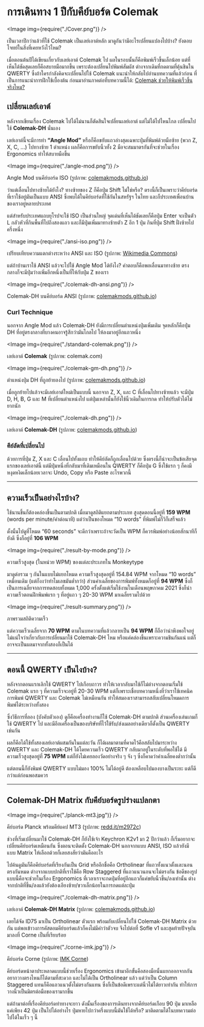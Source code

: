 
# การเดินทาง 1 ปีกับคีย์บอร์ด Colemak

<Image img={require("./Cover.png")} />

เป็นเวลาปีกว่าแล้วที่ใช้ Colemak เป็นเลย์เอาต์หลัก มาดูกันว่ามีอะไรเปลี่ยนแปลงไปบ้าง? ยังตอบโจทย์ในสิ่งที่เคยหวังไว้ไหม?

<!-- truncate -->

เมื่อตอนต้นปีได้เขียนเกี่ยวกับเลย์เอาต์ Colemak ไป ผลในรอบนั้นก็คือพิมพ์เร็วขึ้นเล็กน้อย แต่ที่เห็นได้ชัดสุดเลยก็คือสบายมือมากขึ้น เพราะต้องเปลี่ยนไปพิมพ์สัมผัส ต่างจากเดิมที่กดตามที่คุ้นชินใน QWERTY ซึ่งถ้าใครกำลังคิดจะเปลี่ยนไปใช้ Colemak แนะนำให้กลับไปอ่านบทความที่แล้วก่อน ที่เป็นการแนะนำการฝึกใช้เบื้องต้น ก่อนมาอ่านภาคต่อที่บทความนี้ได้: [Colemak ช่วยให้พิมพ์เร็วขึ้นจริงไหม?](https://medium.com/devesitory/colemak-%E0%B8%8A%E0%B9%88%E0%B8%A7%E0%B8%A2%E0%B9%83%E0%B8%AB%E0%B9%89%E0%B8%9E%E0%B8%B4%E0%B8%A1%E0%B8%9E%E0%B9%8C%E0%B9%80%E0%B8%A3%E0%B9%87%E0%B8%A7%E0%B8%82%E0%B8%B6%E0%B9%89%E0%B8%99%E0%B8%88%E0%B8%A3%E0%B8%B4%E0%B8%87%E0%B9%84%E0%B8%AB%E0%B8%A1-2fc1d83a9879)

## เปลี่ยนเลย์เอาต์

หลังจากเขียนเรื่อง Colemak ไปได้ไม่นานก็ตัดสินใจเปลี่ยนเลย์เอาต์ แต่ไม่ได้ไปไหนไกล เปลี่ยนไปใช้ **Colemak-DH** นั่นเอง

เลย์เอาต์นี้จะมีการทำ **“Angle Mod”** หรือก็คือขยับแถวล่างสุดเฉพาะปุ่มที่พิมพ์ด้วยมือซ้าย (พวก Z, X, C, …) ไปทางซ้าย 1 ตำแหน่ง ผลก็คือการขยับนิ้วทั้ง 2 มือจะสมมาตรกันที่จะช่วยในเรื่อง Ergonomics ทำให้สบายมือขึ้น

<Image img={require("./angle-mod.png")} />

Angle Mod บนคีย์บอร์ด ISO (รูปภาพ: [colemakmods.github.io](https://colemakmods.github.io/mod-dh/#angle-mod))

ว่าแต่เลื่อนไปทางซ้ายได้ยังไง? ทางซ้ายของ Z ก็คือปุ่ม Shift ไม่ใช่หรือ? ตรงนี้ก็เป็นเพราะว่าคีย์บอร์ดที่เราใช้อยู่มันเป็นแบบ ANSI ซึ่งพบได้ในคีย์บอร์ดที่ใช้กันในสหรัฐฯ ในไทย และก็ประเทศเพื่อนบ้านของเราอยู่หลายประเทศ

แต่สำหรับประเทศแถบยุโรปจะใช้ ISO เป็นส่วนใหญ่ จุดเด่นที่เห็นได้ชัดเลยก็คือปุ่ม Enter จะเป็นตัว L กลัวหัวที่กินพื้นที่ไปถึงสองแถว และก็มีปุ่มเพิ่มมาทางซ้ายตัว Z อีก 1 ปุ่ม กินที่ปุ่ม Shift ฝั่งซ้ายไปครึ่งหนึ่ง

<Image img={require("./ansi-iso.png")} />

เปรียบเทียบความแตกต่างระหว่าง ANSI และ ISO (รูปภาพ: [Wikimedia Commons](https://commons.wikimedia.org/wiki/File:Physical_keyboard_layouts_comparison_ANSI_ISO_KS_ABNT_JIS.png))

แต่ถ้าบ้านเราใช้ ANSI แล้วจะไปใช้ Angle Mod ได้ยังไง? คำตอบก็คือพอเลื่อนมาทางซ้าย ตรงกลางก็จะมีปุ่มว่างเพิ่มอีกหนึ่งเป็นที่ให้กับปุ่ม Z ของเรา

<Image img={require("./colemak-dh-ansi.png")} />

Colemak-DH บนคีย์บอร์ด ANSI (รูปภาพ: [colemakmods.github.io](https://colemakmods.github.io/mod-dh/keyboards.html))

### Curl Technique

นอกจาก Angle Mod แล้ว Colemak-DH ยังมีการเปลี่ยนตำแหน่งปุ่มเพิ่มเติม จุดหลักก็คือปุ่ม DH ที่อยู่ตรงกลางที่บางคนอาจรู้สึกว่ามันไกลไป ให้ลงมาอยู่อีกแถวหนึ่ง

<Image img={require("./standard-colemak.png")} />

เลย์เอาต์ **Colemak** (รูปภาพ: colemak.com)

<Image img={require("./colemak-gm-dh.png")} />

ตำแหน่งปุ่ม DH ที่ถูกย้ายลงไป (รูปภาพ: [colemakmods.github.io](https://colemakmods.github.io/mod-dh/keyboards.html))

เมื่อถูกย้ายไปแล้วจะมีเลย์เอาต์ใหม่เป็นแบบนี้ นอกจาก Z, X, และ C ที่เลื่อนไปทางซ้ายแล้ว จะมีปุ่ม D, H, B, G และ M ที่เปลี่ยนตำแหน่งไป แต่ปุ่มเหล่านั้นก็ยังใช้นิ้วเดิมในการกด ทำให้ปรับตัวได้ไม่ยากนัก

<Image img={require("./colemak-dh.png")} />

เลย์เอาต์ **Colemak-DH** (รูปภาพ: [colemakmods.github.io](https://colemakmods.github.io/mod-dh/keyboards.html))

### คีย์ลัดที่เปลี่ยนไป

ด้วยการที่ปุ่ม Z, X และ C เลื่อนไปทั้งแถบ ทำให้คีย์ลัดก็ถูกเลื่อนไปด้วย ซึ่งตรงนี้ก็น่าจะเป็นข้อเสียจุดแรกของเลย์เอาต์นี้ แต่มีปุ่มหนึ่งที่กลับมาที่เดิมเหมือนใน QWERTY ก็คือปุ่ม G ซึ่งใช้แรก ๆ ก็คงมีหงุดหงิดเล็กน้อยเวลาจะ Undo, Copy หรือ Paste อะไรพวกนี้

---

## ความเร็วเป็นอย่างไรบ้าง?

ใช้นานขึ้นก็ต้องคล่องขึ้นเป็นตามปกติ เมื่อมาดูสถิติแยกตามประเภท สูงสุดตอนนี้อยู่ที่ **159 WPM** (words per minute/คำต่อนาที) แต่ว่าเป็นของโหมด “10 words” ที่พิมพ์ไม่กี่วิก็เสร็จแล้ว

ดั้งนั้นไปดูที่โหมด “60 seconds” จะดีกว่าเพราะถ้าจะวัดเป็น WPM ก็ควรพิมพ์อย่างน้อยสักนาทีก็ยังดี ซึ่งก็อยู่ที่ **106 WPM**

<Image img={require("./result-by-mode.png")} />

ความเร็วสูงสุด (ในหน่วย WPM) ของแต่ละประเภทใน Monkeytype

มาดูต่อรวม ๆ กันในแบบไม่แยกโหมด ความเร็วสูงสุดอยู่ที่ 154.84 WPM จากโหมด “10 words” เหมือนเดิม (แต่ก็งงว่าทำไมเลขมันต่ำกว่า) ส่วนค่าเฉลี่ยของการพิมพ์ทั้งหมดก็อยู่ที่ **94 WPM** ซึ่งก็เป็นการเฉลี่ยจากการทดสอบทั้งหมด 1,000 ครั้งตั้งแต่เริ่มใช้งานในเดือนพฤษภาคม 2021 ซึ่งก็นำความเร็วตอนฝึกพิมพ์แรก ๆ ที่อยู่แถว ๆ 20-30 WPM มาเฉลี่ยรวมไปด้วย

<Image img={require("./result-summary.png")} />

ภาพรวมสถิติความเร็ว

แต่ความเร็วเฉลี่ยจาก **70 WPM** ตามในบทความที่แล้วกลายเป็น **94 WPM** ก็ถือว่าน่าพึงพอใจอยู่ ไม่แน่ใจว่าเกี่ยวกับการเปลี่ยนมาใช้ Colemak-DH ไหม หรือแค่คล่องขึ้นเพราะความชินกันแน่ แต่ก็อาจจะเป็นผลมาจากทั้งสองก็เป็นได้

---

## ตอนนี้ QWERTY เป็นไงบ้าง?

หลังจากตอนแรกเลิกใช้ QWERTY ไปเกือบถาวร ทำให้เวลากลับมาใช้ก็ไม่ต่างจากตอนเริ่มใช้ Colemak แรก ๆ ที่ความเร็วจะอยู่ที่ 20-30 WPM แต่ก็เพราะเชื่อบทความหนึ่งที่ว่าเราใช้เทคนิคการพิมพ์ QWERTY และ Colemak ไม่เหมือนกัน ทำให้สมองเราสามารถสลับเปลี่ยนโหมดการพิมพ์ได้ระหว่างทั้งสอง

ซึ่งวิธีการที่ลอง (บังคับตัวเอง) ดูก็คือเครื่องทำงานก็ใช้ Colemak-DH ตามปกติ ส่วนเครื่องเล่นเกมก็ใช้ QWERTY ไป และมีอีกเครื่องเป็นของบริษัทที่ไว้ใช้รับ/ส่งเมลอย่างเดียวก็ตั้งเป็น QWERTY เช่นกัน

ผลก็คือได้ใช้ทั้งสองเลย์เอาต์ผสมกันในแต่ละวัน ก็ได้ผลมาตามที่คาดไว้คือสลับไปมาระหว่าง QWERTY และ Colemak-DH ได้โดยความเร็ว QWERTY กลับมาอยู่ในระดับที่พอใช้ได้ มีความเร็วสูงสุดอยู่ที่ **75 WPM** แต่ก็ยังไม่เคยลองวัดอย่างจริง ๆ จัง ๆ ซึ่งก็คาดว่าค่าเฉลี่ยคงต่ำกว่านั้น

แต่ตอนนี้ก็ยังพิมพ์ QWERTY แบบไม่มอง 100% ไม่ได้อยู่ดี ต้องเหลือบไปมองบางเป็นระยะ แต่ก็ดีกว่าแต่ก่อนพอสมควร

---

## Colemak-DH Matrix กับคีย์บอร์ดรูปร่างแปลกตา

<Image img={require("./planck-mt3.jpg")} />

คีย์บอร์ด Planck พร้อมคีย์แคป MT3 (รูปภาพ: [redd.it/m2972c](redd.it/m2972c))

ช่วงที่เริ่มเปลี่ยนมาใช้ Colemak-DH ก็ยังใช้เจ้า Keychron K2v1 มา 2 ปีกว่าแล้ว ก็เริ่มอยากจะเปลี่ยนคีย์บอร์ดเหมือนกัน ซึ่งตอนจะติดตั้ง Colemak-DH นอกจากแบบ ANSI, ISO แล้วยังมีแบบ Matrix ให้เลือกด้วยก็เลยสงสัยว่ามันคืออะไร

ไปค้นดูมันก็คือคีย์บอร์ดที่เรียงกันเป็น Grid หรืออีกชื่อคือ Ortholinear ที่แถวทั้งแนวตั้งและนอนตรงกันหมด ต่างจากแบบปกติที่เราใช้คือ Row Staggered ที่แถวแนวนอนจะไม่ตรงกัน ข้อดีของรูปแบบนี้คือจะช่วยในเรื่อง Ergonomics ที่เวลาเราจะกดปุ่มที่อยู่อีกแถวก็แค่ขยับนิ้วขึ้น/ลงเท่านั้น ต่างจากปกติที่ขึ้น/ลงแล้วยังต้องเอียงซ้าย/ขวาเล็กน้อยในการกดแต่ละปุ่ม

<Image img={require("./colemak-dh-matrix.png")} />

เลย์เอาต์ **Colemak-DH Matrix** (รูปภาพ: [colemakmods.github.io](https://colemakmods.github.io/mod-dh/keyboards.html))

เลยได้จัด ID75 มาเป็น Ortholinear ตัวแรก พร้อมกับเปลี่ยนไปใช้ Colemak-DH Matrix ด้วยกัน แต่พอเข้าวงการคัสตอมคีย์บอร์ดแล้วก็คงไม่มีคำว่าตัวจบ จึงไปต่อที่ Sofle v1 และสุดท้ายปัจจุบันมาลงที่ Corne เป็นที่เรียบร้อย

<Image img={require("./corne-imk.jpg")} />

คีย์บอร์ด Corne (รูปภาพ: [IMK Corne](https://twitter.com/imk_keyboards/status/1209076575322300418))

คีย์บอร์ดหน้าตาประหลาดแบบนี้ช่วยเรื่อง Ergonomics เข้ามาอีกขั้นคือสองมือนั้นแยกออกจากกัน อยากวางตรงไหนก็ได้ตามที่สะดวก และไม่ได้เป็น Ortholinear แล้ว แต่ว่าเป็น Column Staggered แทนก็คือแถวแนวตั้งไม่ตรงกันแทน ซึ่งก็เป็นข้อดีเพราะแต่นิ้วไม่ได้ยาวเท่ากัน ทำให้การวางนิ้วเป็นมิตรต่อมือของเรามากขึ้น

แต่ถ้ามาต่อที่เรื่องคีย์บอร์ดท่าทางจะยาว ดังนั้นเรื่องของการเดินทางจากคีย์บอร์ดเกือบ 90 ปุ่ม มาเหลือแค่เพียง 42 ปุ่ม เป็นไปได้อย่างไร ปุ่มหายไปกว่าครึ่งแบบนี้มันใช้ได้หรือ? มาติดตามได้ในบทความต่อไปได้ในเร็ว ๆ นี้
